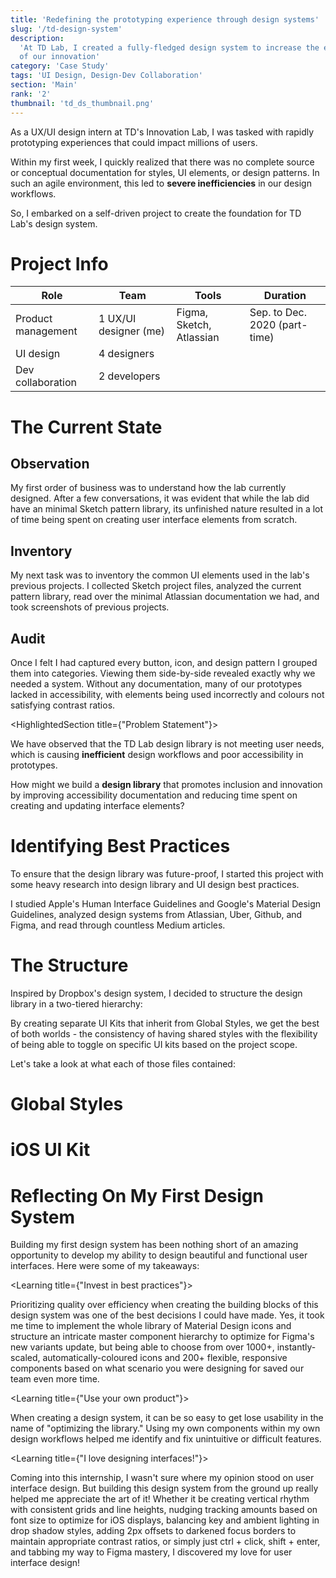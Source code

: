 ```yaml
---
title: 'Redefining the prototyping experience through design systems'
slug: '/td-design-system'
description:
  'At TD Lab, I created a fully-fledged design system to increase the efficiency
  of our innovation'
category: 'Case Study'
tags: 'UI Design, Design-Dev Collaboration'
section: 'Main'
rank: '2'
thumbnail: 'td_ds_thumbnail.png'
---
```




As a UX/UI design intern at TD's Innovation Lab, I was tasked with rapidly
prototyping experiences that could impact millions of users.

Within my first week, I quickly realized that there was no complete source or
conceptual documentation for styles, UI elements, or design patterns. In such an
agile environment, this led to **severe inefficiencies** in our design
workflows.

So, I embarked on a self-driven project to create the foundation for TD Lab's
design system.

# Project Info

| Role               | Team                  | Tools                    | Duration                      |
| ------------------ | --------------------- | ------------------------ | ----------------------------- |
| Product management | 1 UX/UI designer (me) | Figma, Sketch, Atlassian | Sep. to Dec. 2020 (part-time) |
| UI design          | 4 designers           |                          |                               |
| Dev collaboration  | 2 developers          |                          |                               |

# The Current State

## Observation

My first order of business was to understand how the lab currently designed.
After a few conversations, it was evident that while the lab did have an minimal
Sketch pattern library, its unfinished nature resulted in a lot of time being
spent on creating user interface elements from scratch.

<!-- A designs with symbols from Sketch pattern library -> A updates Sketch pattern
library -> A sends design file to B and updated pattern library file to the team
-> B changes file -> B uploads file to Zeplin -> B sends Zeplin link to
developers -> B sends design file back to A

Sketch's lack of any online synchronization combined with the inherent struggles
of remote communication led to agonizing difficulty in collaboration, with
design interns often spending days asking people for the latest files (@me). -->

## Inventory

My next task was to inventory the common UI elements used in the lab's previous
projects. I collected Sketch project files, analyzed the current pattern
library, read over the minimal Atlassian documentation we had, and took
screenshots of previous projects.

## Audit

Once I felt I had captured every button, icon, and design pattern I grouped them
into categories. Viewing them side-by-side revealed exactly why we needed a
system. Without any documentation, many of our prototypes lacked in
accessibility, with elements being used incorrectly and colours not satisfying
contrast ratios.

<HighlightedSection title={"Problem Statement"}>

We have observed that the TD Lab design library is not meeting user needs, which
is causing **inefficient** design workflows and poor accessibility in
prototypes.

How might we build a **design library** that promotes inclusion and innovation
by improving accessibility documentation and reducing time spent on creating and
updating interface elements?

</HighlightedSection>

# Identifying Best Practices

To ensure that the design library was future-proof, I started this project with
some heavy research into design library and UI design best practices.

I studied Apple's Human Interface Guidelines and Google's Material Design
Guidelines, analyzed design systems from Atlassian, Uber, Github, and Figma, and
read through countless Medium articles.

# The Structure

Inspired by Dropbox's design system, I decided to structure the design library
in a two-tiered hierarchy:

By creating separate UI Kits that inherit from Global Styles, we get the best of
both worlds - the consistency of having shared styles with the flexibility of
being able to toggle on specific UI kits based on the project scope.

Let's take a look at what each of those files contained:

# Global Styles

<FullBleed>
  <FigmaEmbed
    src={
      'https://www.figma.com/embed?embed_host=share&url=https%3A%2F%2Fwww.figma.com%2Ffile%2F9pJCiCed8QYB7M2E81N2a5%2FGlobal-Styles%3Fnode-id%3D3%253A791'
    }
  />
</FullBleed>

# iOS UI Kit

<FullBleed>
  <FigmaEmbed
    src={
      'https://www.figma.com/embed?embed_host=share&url=https%3A%2F%2Fwww.figma.com%2Ffile%2FslyK7eMVrapW8eIlgR9Koz%2FiOS-UI-Kit%3Fnode-id%3D171%253A5938'
    }
  />
</FullBleed>

# Reflecting On My First Design System

Building my first design system has been nothing short of an amazing opportunity
to develop my ability to design beautiful and functional user interfaces. Here
were some of my takeaways:

<div className="divide-y divide-gray200">

  <Learning title={"Invest in best practices"}>

Prioritizing quality over efficiency when creating the building blocks of this
design system was one of the best decisions I could have made. Yes, it took me
time to implement the whole library of Material Design icons and structure an
intricate master component hierarchy to optimize for Figma's new variants
update, but being able to choose from over 1000+, instantly-scaled,
automatically-coloured icons and 200+ flexible, responsive components based on
what scenario you were designing for saved our team even more time.

  </Learning>

  <Learning title={"Use your own product"}>

When creating a design system, it can be so easy to get lose usability in the
name of "optimizing the library." Using my own components within my own design
workflows helped me identify and fix unintuitive or difficult features.

  </Learning>

  <Learning title={"I love designing interfaces!"}>

Coming into this internship, I wasn't sure where my opinion stood on user
interface design. But building this design system from the ground up really
helped me appreciate the art of it! Whether it be creating vertical rhythm with
consistent grids and line heights, nudging tracking amounts based on font size
to optimize for iOS displays, balancing key and ambient lighting in drop shadow
styles, adding 2px offsets to darkened focus borders to maintain appropriate
contrast ratios, or simply just ctrl + click, shift + enter, and tabbing my way
to Figma mastery, I discovered my love for user interface design!

  </Learning>

</div>
